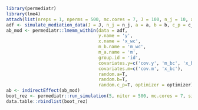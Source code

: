 ```r
library(permediatr)
library(lme4)
attach(list(nreps = 1, nperms = 500, mc.cores = 7, J = 100, n_j = 10, a = 0, b = .5, c_p = 0, theta_ab = .2, optimizer = 'bobyqa'))
adf <- simulate_mediation_data(J = J, n_j = n_j, a = a, b = b, c_p = c_p, theta_ab = theta_ab)
ab_mod <- permediatr::lmemm_within(data = adf,
                                   y.name = 'y',
                                   x.name = 'x_wc',
                                   m_b.name = 'm_wc',
                                   m_a.name = 'm',
                                   group.id = 'id',
                                   covariates.y=c('cov.y', 'm_bc', 'x_bc'),
                                   covariates.m=c('cov.m', 'x_bc'),
                                   random.a=T,
                                   random.b=T,
                                   random.c_p=T, optimizer = optimizer)
ab <- indirectEffect(ab_mod)
boot_rez <- permediatr::run_simulation(5, niter = 500, mc.cores = 7, simtype = 'bootstrap', J = 100, n_j = 10, a = 0, b = 0, c_p = 0, theta_ab = .2, optimizer = 'bobyqa', re.form = NA, boottype = 'parametric')
data.table::rbindlist(boot_rez)
```
